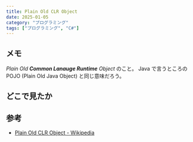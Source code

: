 ```yaml
---
title: Plain Old CLR Object
date: 2025-01-05
category: "プログラミング"
tags: ["プログラミング", "C#"]
---
```


## メモ

_Plain Old **Common Lanauge Runtime** Object_ のこと。
Java で言うところの POJO (Plain Old Java Object) と同じ意味だろう。

## どこで見たか

<DependecyInjectionPriciplesPractilcesAndPatterns />

## 参考

- [Plain Old CLR Object - Wikipedia](https://ja.wikipedia.org/wiki/Plain_Old_CLR_Object)
